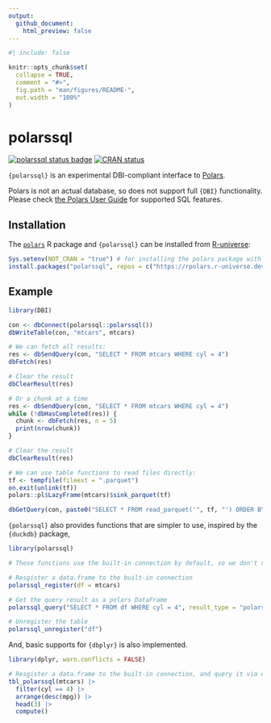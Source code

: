 ```yaml
---
output:
  github_document:
    html_preview: false
---
```


<!-- README.md is generated from README.Rmd. Please edit that file -->

```r
#| include: false

knitr::opts_chunk$set(
  collapse = TRUE,
  comment = "#>",
  fig.path = "man/figures/README-",
  out.width = "100%"
)
```

# polarssql

<!-- badges: start -->
[![polarssql status badge](https://rpolars.r-universe.dev/badges/polarssql)](https://rpolars.r-universe.dev)
[![CRAN status](https://www.r-pkg.org/badges/version/polarssql)](https://CRAN.R-project.org/package=polarssql)
<!-- badges: end -->

`{polarssql}` is an experimental DBI-compliant interface to [Polars](https://www.pola.rs/).

Polars is not an actual database, so does not support full `{DBI}` functionality.
Please check [the Polars User Guide](https://pola-rs.github.io/polars/user-guide/sql/intro/)
for supported SQL features.

## Installation

The [`polars`](https://rpolars.github.io/) R package and `{polarssql}`
can be installed from [R-universe](https://rpolars.r-universe.dev/):

```r
Sys.setenv(NOT_CRAN = "true") # for installing the polars package with pre-built binary
install.packages("polarssql", repos = c("https://rpolars.r-universe.dev", getOption("repos")))
```

## Example

```r
library(DBI)

con <- dbConnect(polarssql::polarssql())
dbWriteTable(con, "mtcars", mtcars)

# We can fetch all results:
res <- dbSendQuery(con, "SELECT * FROM mtcars WHERE cyl = 4")
dbFetch(res)

# Clear the result
dbClearResult(res)

# Or a chunk at a time
res <- dbSendQuery(con, "SELECT * FROM mtcars WHERE cyl = 4")
while (!dbHasCompleted(res)) {
  chunk <- dbFetch(res, n = 5)
  print(nrow(chunk))
}

# Clear the result
dbClearResult(res)

# We can use table functions to read files directly:
tf <- tempfile(fileext = ".parquet")
on.exit(unlink(tf))
polars::pl$LazyFrame(mtcars)$sink_parquet(tf)

dbGetQuery(con, paste0("SELECT * FROM read_parquet('", tf, "') ORDER BY mpg DESC LIMIT 3"))
```

`{polarssql}` also provides functions that are simpler to use, inspired by the `{duckdb}` package,

```r
library(polarssql)

# These functions use the built-in connection by default, so we don't need to specify connection

# Resgister a data.frame to the built-in connection
polarssql_register(df = mtcars)

# Get the query result as a polars DataFrame
polarssql_query("SELECT * FROM df WHERE cyl = 4", result_type = "polars_df")

# Unregister the table
polarssql_unregister("df")
```

And, basic supports for `{dbplyr}` is also implemented.

```r
library(dplyr, warn.conflicts = FALSE)

# Resgister a data.frame to the built-in connection, and query it via dbplyr
tbl_polarssql(mtcars) |>
  filter(cyl == 4) |>
  arrange(desc(mpg)) |>
  head(3) |>
  compute()
```
